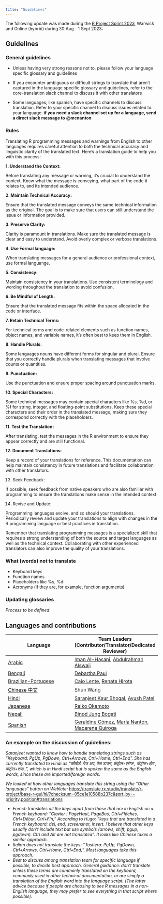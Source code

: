 ```yaml
---
title: "Guidelines"
---
```


The following update was made during the [R Project Sprint 
2023](https://contributor.r-project.org/r-project-sprint-2023/), Warwick and Online (hybrid) during 30 Aug - 1 Sept 
2023:

## Guidelines

### General guidelines

- Unless having very strong reasons not to, please follow your language specific glossary and guidelines

- If you encounter ambiguous or difficult strings to translate that aren't captured in the language specific glossary 
and guidelines, refer to the core-translation slack channel to discuss it with other translators

- Some languages, like spanish, have specific channels to discuss translation. Refer to your specific channel to discuss 
issues related to your language: **if you need a slack channel set up for a language, send a direct slack message to** 
**@mcnanton**

### Rules

Translating R programming messages and warnings from English to other languages requires careful attention to both the 
technical accuracy and linguistic clarity of the translated text. Here's a translation guide to help you with this 
process:

**1. Understand the Context:**

Before translating any message or warning, it's crucial to understand the context. Know what the message is conveying, 
what part of the code it relates to, and its intended audience.

**2. Maintain Technical Accuracy:**

Ensure that the translated message conveys the same technical information as the original. The goal is to make sure that 
users can still understand the issue or information provided.

**3. Preserve Clarity:**

Clarity is paramount in translations. Make sure the translated message is clear and easy to understand. Avoid overly 
complex or verbose translations.

**4. Use Formal language:**

When translating messages for a general audience or professional context, use formal languange.

**5. Consistency:**

Maintain consistency in your translations. Use consistent terminology and wording throughout the translation to avoid 
confusion.

**6. Be Mindful of Length:**

Ensure that the translated message fits within the space allocated in the code or interface.

**7. Retain Technical Terms:**

For technical terms and code-related elements such as function names, object names, and variable names, it's often best 
to keep them in English.

**8. Handle Plurals:**

Some languages nouns have different forms for singular and plural. Ensure that you correctly handle plurals when 
translating messages that involve counts or quantities.

**9. Punctuation:**

Use the punctuation and ensure proper spacing around punctuation marks.

**10. Special Characters:**

Some technical messages may contain special characters like %s, %d, or %f for string, integer, and floating-point 
substitutions. Keep these special characters and their order in the translated message, making sure they correspond 
correctly with the placeholders.

**11. Test the Translation:**

After translating, test the messages in the R environment to ensure they appear correctly and are still functional.

**12. Document Translations:**

Keep a record of your translations for reference. This documentation can help maintain consistency in future 
translations and facilitate collaboration with other translators.

13. Seek Feedback:

If possible, seek feedback from native speakers who are also familiar with programming to ensure the translations make 
sense in the intended context.

14. Revise and Update:

Programming languages evolve, and so should your translations. Periodically review and update your translations to align 
with changes in the R programming language or best practices in translation.

Remember that translating programming messages is a specialized skill that requires a strong understanding of both the 
source and target languages as well as the technical context. Collaborating with other experienced translators can also 
improve the quality of your translations.

### What (words) not to translate

- Keyboard keys
- Function names
- Placeholders like %s, %d
- Acronyms (if they are, for example, function arguments)

### Updating glossaries

_Process to be defined_

## Languages and contributions

|Language | Team Leaders (Contributor/Translator/Dedicated Reviewer) |
| -- | -- |
|[Arabic](Arabic-specific-translations.qmd)| [Iman Al-Hasani](https://github.com/imanalhasani), [Abdulrahman Alswaji](https://github.com/alswajiab) |
|[Bengali](Bengali-specific-translations.qmd)| [Debartha Paul](https://github.com/itsdebartha) |
|[Brazilian-Portugese](Brazilian‐Portugese-specific-translations.qmd)| [Caio Lente](https://github.com/clente), [Renata Hirota](https://github.com/rmhirota)|
|[Chinese 中文](Chinese-specific-translations.qmd)|[Shun Wang](https://github.com/shun2wang)|
|[Hindi](Hindi-specific-translations.qmd)| [Saranjeet Kaur Bhogal](https://github.com/SaranjeetKaur), [Ayush Patel](https://github.com/AyushBipinPatel)  |
|[Japanese](Japanese-specific-translations.qmd)| [Reiko Okamoto](https://github.com/reikookamoto) |
|[Nepali](Nepali-specific-translations.qmd)| [Binod Jung Bogati](https://github.com/bjungbogati) |
|[Spanish](Spanish-specific-translations.qmd)| [Geraldine Gómez](https://github.com/GeraldineGomez), [María Nanton](https://github.com/mcnanton), [Macarena Quiroga](https://github.com/msquiroga89)| 

### An example on the discussion of guidelines:

_Saranjeet wanted to know how to handle translating strings such as "Keyboard: PgUp, PgDown, Ctrl+Arrows, Ctrl+Home, 
Ctrl+End". She has currently translated to Hindi as "कीबोर्ड: पेज अप, पेज डाउन, कंट्रोल+एरोज , कंट्रोल+होम , 
कंट्रोल+एन्ड ,", which is in Hindi script but is spoken the same as the English words, since these are imported/foreign 
words._

_We looked at how other languages translate this string using the "Other languages" button on Weblate:_
<https://translate.rx.studio/translate/r-project/base-r-gui/hi/?checksum=05ce1e10588b237c&sort_by=-priority,position#translations>

* _French translates all the keys apart from those that are in English on a French keyboard: "Clavier : PageHaut, 
PageBas, Ctrl+Flèches, Ctrl+Début, Ctrl+Fin," According to Hugo: "keys that are translated in a French keyboard: del, 
end, screenshot, insert. I believe that other keys usually don't include text but use symbols (arrows, shift, pgup, 
pgdown). Ctrl and Alt are not translated". It looks like Chinese takes a similar approach._
* _Italian does not translate the keys: "Tastiera: PgUp, PgDown, Ctrl+Arrows, Ctrl+Home, Ctrl+End,". Most languages take 
this approach._
* _Best to discuss among translation team for specific language if possible, to decide best approach. General guidance: 
don't translate unless these terms are commonly translated on the keyboard, commonly used in other technical 
documentation, or are simply a translation of the English word into the language script. (The latter advice because if 
people are choosing to see R messages in a non-English language, they may prefer to see everything in that script where 
possible)._
